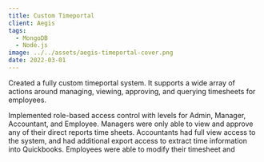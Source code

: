 ```yaml
---
title: Custom Timeportal
client: Aegis
tags:
  - MongoDB
  - Node.js
image: ../../assets/aegis-timeportal-cover.png
date: 2022-03-01
---
```


Created a fully custom timeportal system. It supports a wide array of actions around managing, viewing, approving, and querying timesheets for employees.

Implemented role-based access control with levels for Admin, Manager, Accountant, and Employee. Managers were only able to view and approve any of their direct reports time sheets. Accountants had full view access to the system, and had additional export access to extract time information into Quickbooks. Employees were able to modify their timesheet and
